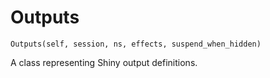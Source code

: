 # Outputs { #shiny.Outputs }

`Outputs(self, session, ns, effects, suspend_when_hidden)`

A class representing Shiny output definitions.